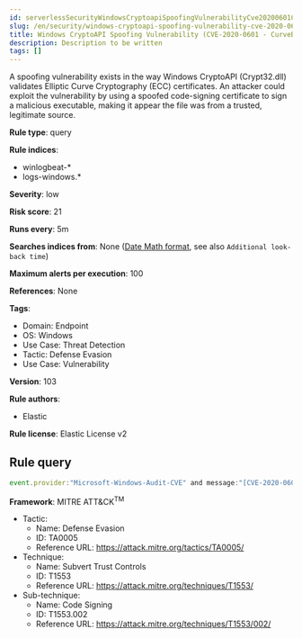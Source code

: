 ```yaml
---
id: serverlessSecurityWindowsCryptoapiSpoofingVulnerabilityCve20200601Curveball
slug: /en/security/windows-cryptoapi-spoofing-vulnerability-cve-2020-0601-curveball
title: Windows CryptoAPI Spoofing Vulnerability (CVE-2020-0601 - CurveBall)
description: Description to be written
tags: []
---
```


<div id="windows-cryptoapi-spoofing-vulnerability-cve-2020-0601-curveball"></div>

A spoofing vulnerability exists in the way Windows CryptoAPI (Crypt32.dll) validates Elliptic Curve Cryptography (ECC) certificates. An attacker could exploit the vulnerability by using a spoofed code-signing certificate to sign a malicious executable, making it appear the file was from a trusted, legitimate source.

**Rule type**: query

**Rule indices**: 

* winlogbeat-*
* logs-windows.*

**Severity**: low

**Risk score**: 21

**Runs every**: 5m

**Searches indices from**: None ([Date Math format](((ref))/common-options.html#date-math), see also <DocLink id="serverlessSecurityRulesUiCreate" section="set-the-rules-schedule">`Additional look-back time`</DocLink>)

**Maximum alerts per execution**: 100

**References**: None

**Tags**: 

* Domain: Endpoint
* OS: Windows
* Use Case: Threat Detection
* Tactic: Defense Evasion
* Use Case: Vulnerability

**Version**: 103

**Rule authors**: 

* Elastic

**Rule license**: Elastic License v2

## Rule query

```js
event.provider:"Microsoft-Windows-Audit-CVE" and message:"[CVE-2020-0601]" and host.os.type:windows

```

**Framework**: MITRE ATT&CK<sup>TM</sup>

* Tactic:
    * Name: Defense Evasion
    * ID: TA0005
    * Reference URL: https://attack.mitre.org/tactics/TA0005/
* Technique:
    * Name: Subvert Trust Controls
    * ID: T1553
    * Reference URL: https://attack.mitre.org/techniques/T1553/
* Sub-technique:
    * Name: Code Signing
    * ID: T1553.002
    * Reference URL: https://attack.mitre.org/techniques/T1553/002/

